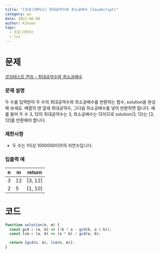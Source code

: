 ```yaml
---
title: "[프로그래머스] 최대공약수와 최소공배수 (JavaScript)"
category: ps
date: 2022-06-08
author: Kihoon
tags:
  - 프로그래머스
  - lv1
---
```


# 문제

[코딩테스트 연습 - 최대공약수와 최소공배수](https://school.programmers.co.kr/learn/courses/30/lessons/12940)

### 문제 설명

두 수를 입력받아 두 수의 최대공약수와 최소공배수를 반환하는 함수, solution을 완성해 보세요. 배열의 맨 앞에 최대공약수, 그다음 최소공배수를 넣어 반환하면 됩니다. 예를 들어 두 수 3, 12의 최대공약수는 3, 최소공배수는 12이므로 solution(3, 12)는 [3, 12]를 반환해야 합니다.

### 제한사항

- 두 수는 1이상 1000000이하의 자연수입니다.

### 입출력 예

| n   | m   | return  |
| --- | --- | ------- |
| 3   | 12  | [3, 12] |
| 2   | 5   | [1, 10] |

# 코드

```jsx
function solution(n, m) {
  const gcd = (a, b) => (!b ? a : gcd(b, a % b));
  const lcm = (a, b) => (a * b) / gcd(a, b);

  return [gcd(n, m), lcm(n, m)];
}
```
